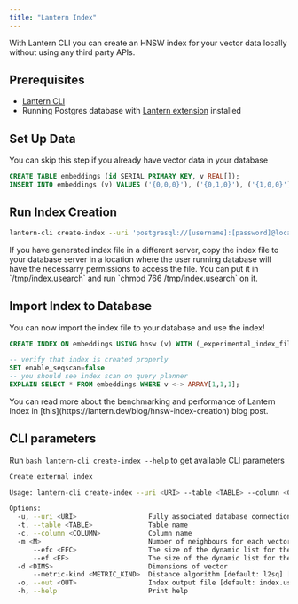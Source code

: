 ```yaml
---
title: "Lantern Index"
---
```


With Lantern CLI you can create an HNSW index for your vector data locally without using any third party APIs.

## Prerequisites

- [Lantern CLI](/lantern-cli/overview)
- Running Postgres database with [Lantern extension](/get-started/overview) installed

## Set Up Data

<Note>
  You can skip this step if you already have vector data in your database
</Note>

```sql
CREATE TABLE embeddings (id SERIAL PRIMARY KEY, v REAL[]);
INSERT INTO embeddings (v) VALUES ('{0,0,0}'), ('{0,1,0}'), ('{1,0,0}');
```

## Run Index Creation

```bash
lantern-cli create-index --uri 'postgresql://[username]:[password]@localhost:5432/[db]' --table "embeddings" --column "v" -m 10 --efc 128 --ef 64 --metric-kind l2sq --out /tmp/index.usearch
```

<Note>
  If you have generated index file in a different server, copy the index file to
  your database server in a location where the user running database will have
  the necessarry permissions to access the file. You can put it in
  `/tmp/index.usearch` and run `chmod 766 /tmp/index.usearch` on it.
</Note>

## Import Index to Database

You can now import the index file to your database and use the index!

```sql
CREATE INDEX ON embeddings USING hnsw (v) WITH (_experimental_index_file='/tmp/index.usearch');

-- verify that index is created properly
SET enable_seqscan=false
-- you should see index scan on query planner
EXPLAIN SELECT * FROM embeddings WHERE v <-> ARRAY[1,1,1];
```

<Note>
  You can read more about the benchmarking and performance of Lantern Index in
  [this](https://lantern.dev/blog/hnsw-index-creation) blog post.
</Note>

## CLI parameters

Run `bash lantern-cli create-index --help` to get available CLI parameters

```bash
Create external index

Usage: lantern-cli create-index --uri <URI> --table <TABLE> --column <COLUMN> -d <DIMS> [MORE OPTIONS]

Options:
  -u, --uri <URI>                  Fully associated database connection string including db name
  -t, --table <TABLE>              Table name
  -c, --column <COLUMN>            Column name
  -m <M>                           Number of neighbours for each vector [default: 16]
      --efc <EFC>                  The size of the dynamic list for the nearest neighbors in construction [default: 128]
      --ef <EF>                    The size of the dynamic list for the nearest neighbors in search [default: 64]
  -d <DIMS>                        Dimensions of vector
      --metric-kind <METRIC_KIND>  Distance algorithm [default: l2sq] [possible values: l2sq, cos, hamming]
  -o, --out <OUT>                  Index output file [default: index.usearch]
  -h, --help                       Print help
```
